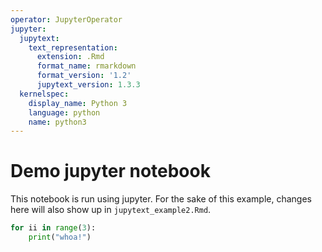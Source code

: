 ```yaml
---
operator: JupyterOperator
jupyter:
  jupytext:
    text_representation:
      extension: .Rmd
      format_name: rmarkdown
      format_version: '1.2'
      jupytext_version: 1.3.3
  kernelspec:
    display_name: Python 3
    language: python
    name: python3
---
```


# Demo jupyter notebook

This notebook is run using jupyter. For the sake of this example, changes here will also show up in `jupytext_example2.Rmd`.

```python
for ii in range(3):
    print("whoa!")
```
